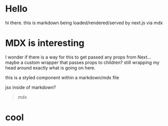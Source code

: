 
# Hello

hi there. this is markdown being loaded/rendered/served by next.js via mdx

# MDX is interesting

I wonder if there is a way for this to get passed any props from Next...
maybe a custom wrapper that passes props to children?
still wrapping my head around exactly what is going on here.

<Box color="primary" bg="secondary" p="2">
  this is a styled component within a markdown/mdx file
</Box>

<Meme>jsx inside of markdown?</Meme>

> mdx

# cool

